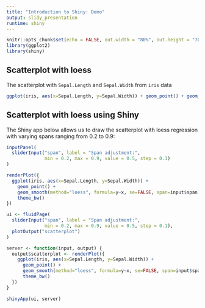 ```yaml
---
title: "Introduction to Shiny: Demo"
output: slidy_presentation
runtime: shiny
---
```


```r
knitr::opts_chunk$set(echo = FALSE, out.width = "80%", out.height = "70%")
library(ggplot2)
library(shiny)
```

## Scatterplot with loess

The scatterplot with `Sepal.Length` and `Sepal.Width` from `iris` data

```r
ggplot(iris, aes(x=Sepal.Length, y=Sepal.Width)) + geom_point() + geom_smooth(method="loess", formula=y~x, se=FALSE, span=0.75) + theme_bw()
```


## Scatterplot with loess using Shiny

The Shiny app below allows us to draw the scatterplot with loess regression with varying spans ranging from 0.2 to 0.9:

```r


inputPanel(
  sliderInput("span", label = "Span adjustment:",
              min = 0.2, max = 0.9, value = 0.5, step = 0.1)
)

renderPlot({
  ggplot(iris, aes(x=Sepal.Length, y=Sepal.Width)) + 
    geom_point() + 
    geom_smooth(method="loess", formula=y~x, se=FALSE, span=input$span) +
    theme_bw()
})
```


```r
ui <- fluidPage(
  sliderInput("span", label = "Span adjustment:",
              min = 0.2, max = 0.9, value = 0.5, step = 0.1),
  plotOutput("scatterplot")
)

server <- function(input, output) {
  output$scatterplot <- renderPlot({
    ggplot(iris, aes(x=Sepal.Length, y=Sepal.Width)) + 
      geom_point() + 
      geom_smooth(method="loess", formula=y~x, se=FALSE, span=input$span) +
      theme_bw()
  })
}

shinyApp(ui, server)

```